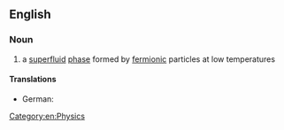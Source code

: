 ==English==
{{wikipedia}}

===Noun===
{{en-noun|head=[[fermionic]] [[condensate]]}}

# {{physics}} a [[superfluid]] [[phase]] formed by [[fermionic]] particles at low temperatures

====Translations====
{{trans-top|superfluid phase}}
* German: {{t-|de|Fermionen-Kondensat|n}}
{{trans-mid}}
{{trans-bottom}}

[[Category:en:Physics]]